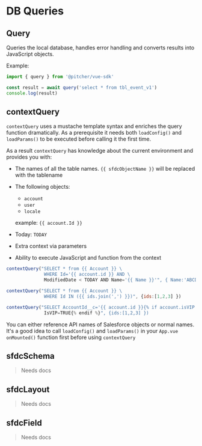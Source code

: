
<Meta title="Documentation/DB Queries" />

# DB Queries

## Query
Queries the local database, handles error handling and converts results into JavaScript objects.

Example:
```javascript
import { query } from '@pitcher/vue-sdk'

const result = await query('select * from tbl_event_v1')
console.log(result)
```


## contextQuery

`contextQuery` uses a mustache template syntax and enriches the query function dramatically. 
As a prerequisite it needs both `loadConfig()` and `loadParams()` to be executed before calling it the first time.

As a result `contextQuery` has knowledge about the current environment and provides you with:

- The names of all the table names. `{{ sfdcObjectName }}` will be replaced with the tablename
- The following objects:
    - `account`
    - `user`
    - `locale`
     
  example: `{{ account.Id }}`
- Today: `TODAY`
- Extra context via parameters
- Ability to execute JavaScript and function from the context


```javascript
contextQuery("SELECT * from {{ Account }} \
              WHERE Id='{{ account.id }} AND \    
              ModifiedDate < TODAY AND Name='{{ Name }}'", { Name:'ABCDEF1234' })

contextQuery("SELECT * from {{ Account }} \
              WHERE Id IN ({{ ids.join(',') }})", {ids:[1,2,3] })

contextQuery("SELECT AccountId__c='{{ account.id }}{% if account.isVIP %} AND \  
              IsVIP=TRUE{% endif %}", {ids:[1,2,3] })
```

You can either reference API names of Salesforce objects or normal names.
It's a good idea to call `loadConfig()` and `loadParams()` in your `App.vue onMounted()` function first before using `contextQuery`


## sfdcSchema

> Needs docs

## sfdcLayout

> Needs docs

## sfdcField

> Needs docs
